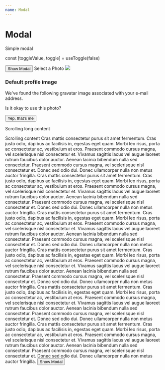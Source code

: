 ```yaml
---
name: Modal
---
```



# Modal

Simple modal

const [toggleValue, toggle] = useToggle(false)

<Playground>
  <Button onClick={toggle}>Show Modal</Button>
  <Modal open={toggleValue} onClose={toggle}>
    <Modal.Header>Select a Photo</Modal.Header>
    <Modal.Content style={{ display: 'flex' }}>
      <img src={rachel} width={300} height={300} />
      <div style={{ paddingLeft: '2rem' }}>
        <h3 style={{ marginTop: '0', marginBottom: '1.5rem' }}>
          Default profile image
        </h3>
        <p style={{ width: '55rem' }}>
          We've found the following gravatar image associated with your e-mail
          address.
        </p>
        <p style={{ paddingTop: '1.5rem' }}>Is it okay to use this photo?</p>
      </div>
    </Modal.Content>
    <Modal.Footer>
      <Button intent="success">Yep, that's me</Button>
    </Modal.Footer>
  </Modal>
</Playground>

Scrolling long content

<Playground>
  <div>
    <Modal open={toggleValue} onClose={toggle}>
      <Modal.Header>Scrolling content</Modal.Header>
      <Modal.Content style={{ maxWidth: '50vw' }}>
        Cras mattis consectetur purus sit amet fermentum. Cras justo odio,
        dapibus ac facilisis in, egestas eget quam. Morbi leo risus, porta ac
        consectetur ac, vestibulum at eros. Praesent commodo cursus magna, vel
        scelerisque nisl consectetur et. Vivamus sagittis lacus vel augue
        laoreet rutrum faucibus dolor auctor. Aenean lacinia bibendum nulla sed
        consectetur. Praesent commodo cursus magna, vel scelerisque nisl
        consectetur et. Donec sed odio dui. Donec ullamcorper nulla non metus
        auctor fringilla. Cras mattis consectetur purus sit amet fermentum. Cras
        justo odio, dapibus ac facilisis in, egestas eget quam. Morbi leo risus,
        porta ac consectetur ac, vestibulum at eros. Praesent commodo cursus
        magna, vel scelerisque nisl consectetur et. Vivamus sagittis lacus vel
        augue laoreet rutrum faucibus dolor auctor. Aenean lacinia bibendum
        nulla sed consectetur. Praesent commodo cursus magna, vel scelerisque
        nisl consectetur et. Donec sed odio dui. Donec ullamcorper nulla non
        metus auctor fringilla. Cras mattis consectetur purus sit amet
        fermentum. Cras justo odio, dapibus ac facilisis in, egestas eget quam.
        Morbi leo risus, porta ac consectetur ac, vestibulum at eros. Praesent
        commodo cursus magna, vel scelerisque nisl consectetur et. Vivamus
        sagittis lacus vel augue laoreet rutrum faucibus dolor auctor. Aenean
        lacinia bibendum nulla sed consectetur. Praesent commodo cursus magna,
        vel scelerisque nisl consectetur et. Donec sed odio dui. Donec
        ullamcorper nulla non metus auctor fringilla. Cras mattis consectetur
        purus sit amet fermentum. Cras justo odio, dapibus ac facilisis in,
        egestas eget quam. Morbi leo risus, porta ac consectetur ac, vestibulum
        at eros. Praesent commodo cursus magna, vel scelerisque nisl consectetur
        et. Vivamus sagittis lacus vel augue laoreet rutrum faucibus dolor
        auctor. Aenean lacinia bibendum nulla sed consectetur. Praesent commodo
        cursus magna, vel scelerisque nisl consectetur et. Donec sed odio dui.
        Donec ullamcorper nulla non metus auctor fringilla. Cras mattis
        consectetur purus sit amet fermentum. Cras justo odio, dapibus ac
        facilisis in, egestas eget quam. Morbi leo risus, porta ac consectetur
        ac, vestibulum at eros. Praesent commodo cursus magna, vel scelerisque
        nisl consectetur et. Vivamus sagittis lacus vel augue laoreet rutrum
        faucibus dolor auctor. Aenean lacinia bibendum nulla sed consectetur.
        Praesent commodo cursus magna, vel scelerisque nisl consectetur et.
        Donec sed odio dui. Donec ullamcorper nulla non metus auctor fringilla.
        Cras mattis consectetur purus sit amet fermentum. Cras justo odio,
        dapibus ac facilisis in, egestas eget quam. Morbi leo risus, porta ac
        consectetur ac, vestibulum at eros. Praesent commodo cursus magna, vel
        scelerisque nisl consectetur et. Vivamus sagittis lacus vel augue
        laoreet rutrum faucibus dolor auctor. Aenean lacinia bibendum nulla sed
        consectetur. Praesent commodo cursus magna, vel scelerisque nisl
        consectetur et. Donec sed odio dui. Donec ullamcorper nulla non metus
        auctor fringilla.
      </Modal.Content>
    </Modal>
    <Button onClick={toggle}>Show Modal</Button>
  </div>
</Playground>
